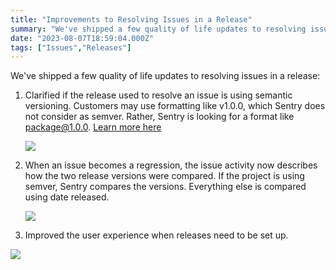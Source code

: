 ```yaml
---
title: "Improvements to Resolving Issues in a Release"
summary: "We've shipped a few quality of life updates to resolving issues in a release:"
date: "2023-08-07T18:59:04.000Z"
tags: ["Issues","Releases"]
---
```


  We've shipped a few quality of life updates to resolving issues in a release:

1. Clarified if the release used to resolve an issue is using semantic versioning. Customers may use formatting like v1.0.0, which Sentry does not consider as semver. Rather, Sentry is looking for a format like package@1.0.0. [Learn more here](https://docs.sentry.io/platforms/rust/guides/actix-web/configuration/releases/#bind-the-version)

   ![](https://storage.googleapis.com/sentry-docs-changelog/improvements-to-resolving-issues-in-a-release-1.jpg)

2. When an issue becomes a regression, the issue activity now describes how the two release versions were compared. If the project is using semver, Sentry compares the versions. Everything else is compared using date released.

   ![](https://storage.googleapis.com/sentry-docs-changelog/improvements-to-resolving-issues-in-a-release-2.jpg)

3. Improved the user experience when releases need to be set up.

![](https://storage.googleapis.com/sentry-docs-changelog/improvements-to-resolving-issues-in-a-release-3.jpg)
